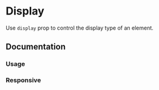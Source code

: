 
# Display

Use `display` prop to control the display type of an element.

<Scale values="display" />

## Documentation

### Usage

<Demo component="display/usage" />

### Responsive

<Demo component="display/responsive-usage" resizable />
